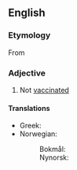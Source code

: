 ==English==

===Etymology===
From {{prefix|en|un|vaccinated}}

===Adjective===
{{en-adj|-}}

# Not [[vaccinated]]

====Translations====
{{trans-top|not vaccinated}}
* Greek: {{t+|el|αμπόλιαστος}}
* Norwegian:
*: Bokmål: {{t|nb|uvaksinert}}
*: Nynorsk: {{t|nn|uvaksinert}}
{{trans-mid}}
{{trans-bottom}}